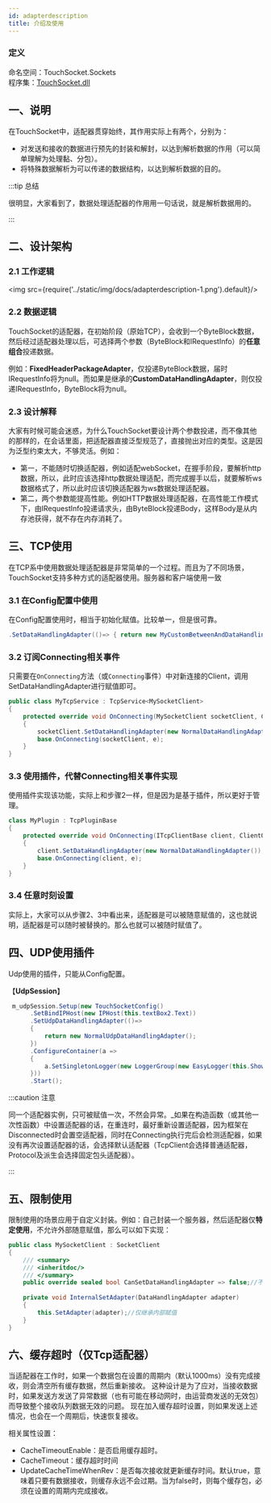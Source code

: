 ```yaml
---
id: adapterdescription
title: 介绍及使用
---
```


### 定义

命名空间：TouchSocket.Sockets <br/>
程序集：[TouchSocket.dll](https://www.nuget.org/packages/TouchSocket)

## 一、说明
在TouchSocket中，适配器贯穿始终，其作用实际上有两个，分别为：

- 对发送和接收的数据进行预先的封装和解封，以达到解析数据的作用（可以简单理解为处理黏、分包）。
- 将特殊数据解析为可以传递的数据结构，以达到解析数据的目的。

:::tip 总结

很明显，大家看到了，数据处理适配器的作用用一句话说，就是解析数据用的。

:::  

## 二、设计架构

### 2.1 工作逻辑

<img src={require('../static/img/docs/adapterdescription-1.png').default}/>

### 2.2 数据逻辑

TouchSocket的适配器，在初始阶段（原始TCP），会收到一个ByteBlock数据，然后经过适配器处理以后，可选择两个参数（ByteBlock和IRequestInfo）的**任意组合**投递数据。

例如：**FixedHeaderPackageAdapter**，仅投递ByteBlock数据，届时IRequestInfo将为null。而如果是继承的**CustomDataHandlingAdapter**，则仅投递IRequestInfo，ByteBlock将为null。

### 2.3 设计解释

大家有时候可能会迷惑，为什么TouchSocket要设计两个参数投递，而不像其他的那样的，在会话里面，把适配器直接泛型规范了，直接抛出对应的类型。这是因为泛型约束太大，不够灵活。例如：

- 第一，不能随时切换适配器，例如适配webSocket，在握手阶段，要解析http数据，所以，此时应该选择http数据处理适配，而完成握手以后，就要解析ws数据格式了，所以此时应该切换适配器为ws数据处理适配器。
- 第二，两个参数能提高性能。例如HTTP数据处理适配器，在高性能工作模式下，由IRequestInfo投递请求头，由ByteBlock投递Body，这样Body是从内存池获得，就不存在内存消耗了。

## 三、TCP使用

在TCP系中使用数据处理适配器是非常简单的一个过程。而且为了不同场景，TouchSocket支持多种方式的适配器使用。服务器和客户端使用一致

### 3.1 在Config配置中使用

在Config配置使用时，相当于初始化赋值。比较单一，但是很可靠。
```csharp
.SetDataHandlingAdapter(()=> { return new MyCustomBetweenAndDataHandlingAdapter(); })
```
### 3.2 订阅Connecting相关事件

只需要在`OnConnecting`方法（或`Connecting`事件）中对新连接的Client，调用SetDataHandlingAdapter进行赋值即可。

```csharp
public class MyTcpService : TcpService<MySocketClient>
{
    protected override void OnConnecting(MySocketClient socketClient, ClientOperationEventArgs e)
    {
        socketClient.SetDataHandlingAdapter(new NormalDataHandlingAdapter());//直接对数据处理器赋值，立即生效
        base.OnConnecting(socketClient, e);
    }
}
```

### 3.3 使用插件，代替Connecting相关事件实现

使用插件实现该功能，实际上和步骤2一样，但是因为是基于插件，所以更好于管理。

```csharp
class MyPlugin : TcpPluginBase
{
    protected override void OnConnecting(ITcpClientBase client, ClientOperationEventArgs e)
    {
        client.SetDataHandlingAdapter(new NormalDataHandlingAdapter());
        base.OnConnecting(client, e);
    }
}
```

### 3.4 任意时刻设置

实际上，大家可以从步骤2、3中看出来，适配器是可以被随意赋值的，这也就说明，适配器是可以随时被替换的。那么也就可以被随时赋值了。

## 四、UDP使用插件

Udp使用的插件，只能从Config配置。

【**UdpSession**】
```csharp
 m_udpSession.Setup(new TouchSocketConfig()
      .SetBindIPHost(new IPHost(this.textBox2.Text))
      .SetUdpDataHandlingAdapter(()=> 
      {
          return new NormalUdpDataHandlingAdapter();
      })
      .ConfigureContainer(a =>
      {
          a.SetSingletonLogger(new LoggerGroup(new EasyLogger(this.ShowMsg), new FileLogger()));
      }))
      .Start();
```

:::caution 注意

同一个适配器实例，只可被赋值一次，不然会异常。_如果在构造函数（或其他一次性函数）中设置适配器的话，在重连时，最好重新设置适配器，因为框架在Disconnected时会置空适配器，同时在Connecting执行完后会检测适配器，如果没有再次设置适配器的话，会选择默认适配器（TcpClient会选择普通适配器，Protocol及派生会选择固定包头适配器）。

:::  

## 五、限制使用

限制使用的场景应用于自定义封装。例如：自己封装一个服务器，然后适配器仅**特定使用**，不允许外部随意赋值，那么可以如下实现：

```csharp
public class MySocketClient : SocketClient
{
    /// <summary>
    /// <inheritdoc/>
    /// </summary>
    public override sealed bool CanSetDataHandlingAdapter => false;//不允许随意赋值
    
    private void InternalSetAdapter(DataHandlingAdapter adapter)
    {
        this.SetAdapter(adapter);//仅继承内部赋值
    }
}
```

## 六、缓存超时（仅Tcp适配器）

当适配器在工作时，如果一个数据包在设置的周期内（默认1000ms）没有完成接收，则会清空所有缓存数据，然后重新接收。
这种设计是为了应对，当接收数据时，如果发送方发送了异常数据（也有可能在移动网时，由运营商发送的无效包）而导致整个接收队列数据无效的问题。
现在加入缓存超时设置，则如果发送上述情况，也会在一个周期后，快速恢复接收。

相关属性设置：

- CacheTimeoutEnable：是否启用缓存超时。
- CacheTimeout：缓存超时时间
- UpdateCacheTimeWhenRev：是否每次接收就更新缓存时间。默认true，意味着只要有数据接收，则缓存永远不会过期。当为false时，则每个缓存包，必须在设置的周期内完成接收。
